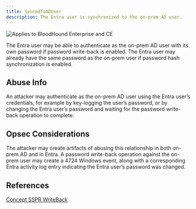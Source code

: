 ```yaml
---
title: SyncedToADUser
description: The Entra user is synchronized to the on-prem AD user.
---
```


<img noZoom src="/assets/enterprise-AND-community-edition-pill-tag.svg" alt="Applies to BloodHound Enterprise and CE"/>


The Entra user may be able to authenticate as the on-prem AD user with its own password if password write-back is enabled. The Entra user may already have the same password as the on-prem user if password hash synchronization is enabled.

Abuse Info
----------

An attacker may authenticate as the on-prem AD user using the Entra user’s credentials, for example by key-logging the user’s password, or by changing the Entra user’s password and waiting for the password write-back operation to complete.

Opsec Considerations
--------------------

The attacker may create artifacts of abusing this relationship in both on-prem AD and in Entra. A password write-back operation against the on-prem user may create a 4724 Windows event, along with a corresponding Entra activity log entry indicating the Entra user’s password was changed.

References
----------

[Concept SSPR WriteBack](https://learn.microsoft.com/en-us/entra/identity/authentication/concept-sspr-writeback)

